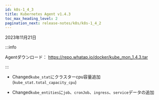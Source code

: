```yaml
---
id: k8s-1_4_3
title: Kubernetes Agent v1.4.3
toc_max_heading_level: 2
pagination_next: release-notes/k8s/k8s-1_4_2
---
```


2023年11月21日

:::info

Agentダウンロード： https://repo.whatap.io/docker/kube_mon_1.4.3.tar

:::

-   <Status>Changed</Status><code>kube_stat</code>にクラスターcpu容量追加(<code>kube_stat.total_capacity_cpu</code>)

-   <Status>Changed</Status><code>kube_entities</code>に<code>job</code>、<code>cronJob</code>、<code>ingress</code>、<code>service</code>データの追加
